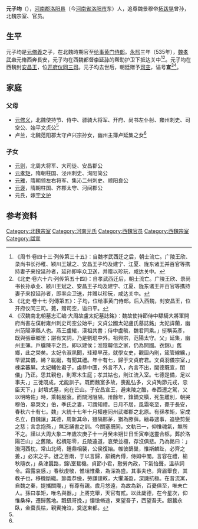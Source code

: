 {{東亞男性歷史人物
|名稱 =元子均
|身份 =安昌王
|國家 =[[北魏|北魏]]→[[西魏|西魏]]
|時代 =[[南北朝|南北朝]]
|最高職務 =
|前任 = 
|繼任 = 
|圖片名稱 =
|圖片大小 =
|圖片說明 =
|姓 =
|名 =
|字 =
|官職 =
|封爵 =
|位階 =
|封地 =
|族裔 =[[鮮卑|鮮卑]]
|旗籍 =
|氏族 =
|籍貫 =
|本籍 =
|世系 = 
|小字 =
|別名 =
|號 =
|其他名號 =
|出生日期 =不詳
|出生地點 =
|婚年 =
|逝世年 =不詳
|逝世地 =
|諡號 =宣王
|墓葬 =
|父親 =[[元脩義|元脩義]]
|嫡母 =
|母親 =
|元配 =
|正室 =
|繼室 =
|兄弟 =
|姊妹 =
|子 =
|女 =
|其他親屬 =曾祖：[[拓跋晃|拓跋晃]]<br>祖父：汝陰靈王[[拓跋天賜|拓跋天賜]]<br>
|出身 = <!---此处指科举出身--->
|功名 = 
|經歷 = 
|著作 =
|注釋 =
}}

'''元子均'''（{{bd|？||？|catIdx=t}}），[[河南郡|河南郡]][[洛阳县|洛阳县]]（今[[河南省|河南省]][[洛阳市|洛阳市]]东）人，追尊魏景穆帝[[拓跋晃|拓跋晃]]曾孙，北魏宗室、官员。

==生平==
元子均是[[元脩義|元脩義]]之子，在北魏時期官至[[给事黄门侍郎|给事黄门侍郎]]。[[永熙_(北魏)|永熙]]三年（535年），[[魏孝武帝|魏孝武帝]]元脩西奔長安，元子均在西魏都督[[李延孙|李延孙]]的帮助护卫下抵达关中<ref>《周书·卷四十三·列传第三十五》：自魏孝武西迁之后，朝士流亡。广陵王欣、录尚书长孙稚、颍川王斌之、安昌王子均及建宁、江夏、陇东诸王并百官等携持妻子来投延孙者，延孙即率众卫送，并赠以珍玩，咸达关中。</ref><ref>《北史·卷六十六·列传第五十四》：自孝武西迁后，朝士流亡。广陵王欣、录尚书长孙承业、颍川王斌之、安昌王子均及建宁、江夏、陇东诸王并百官等携持妻子来投延孙者，即率众卫送，并赠以珍玩，咸达关中。</ref>。元子均在西魏封[[安昌王|安昌王]]，位[[开府仪同三司|开府仪同三司]]。元子均去世后，朝廷赠予[[司空|司空]]，谥号'''宣'''<ref>《北史·卷十七·列傳第五》：子均，位给事黄门侍郎。后入西魏，封安昌王，位开府仪同三司。薨，赠司空，谥曰平。</ref><ref name=autogenerated1>《汉魏南北朝墓志汇编·大周故盧太妃墓誌銘》：魏故使持節侍中驃騎大將軍開府尚書左僕射雍州刺史司空公始平」文貞公國太妃盧氏墓誌銘」太妃諱蘭，幽州范陽涿縣人也。燕王盧綰，漢祖共書；侍中盧毓，魏君同乘。」挺稱英彥，既與張華鄉里；諶有文詞，乃是劉琨中外。祖興宗，范陽太守。父」延集，幽州主簿。戶牖陳平之邑，即以建侯；淮陰韓信之家，仍為開國。衣錦\」舊鄉，此之榮矣。太妃令淑夙聞，珪璋早茂，就學女史，觀圖內則，箴管線纊，」早習其儀，絺？紘綖，有聞其禮。年十有七，歸于文貞府君。文貞羽儀宗室，」棟梁蕃屏。太妃輔佐君子，虔恭中匱，外言不入，內言不出，閫德既宣，閨儀」乃正。思其親也，則寒木生庭；孝其姑也，則江流入室。七德是備，足以事夫，」三徙既成，尤能訓子。既而魏室多故，喪亂弘多，文貞殉節元戎，忠臣天下，」封墳式墓，宛在芒山。子安昌宣王，避東陵之酷，奉西遷之駕，又以明略佐」時，乘軺服袞。而關河阻隔，卅餘年，鋒鏑交橫，死生離別，朝哭穆伯，墓哭文」伯，季氏之妻，可謂知禮。日月不居，風霜奄至，薨于長安，春秋六十有七。魏」大統十七年十月權瘞同州武鄉郡之北原。有孫孝矩，宦成名立，自魏讓」其德，周新其命，雖隔邢茅，猶為滕薛。緬尋逮事，追戀剪髮之慈；言念抱孫，」無忘誦書之訓。今關塞既同，文軌已一，仰惟魂氣，無所不之。謹以大周大象二年歲次庚子十一月癸未朔廿日壬寅奉送靈合柩，葬於洛陽芒山」之舊陵。松檟彫零，丘陵遠道，哀榮並極，存沒俱悲。乃為銘曰：」渤河西枕，常山北崎，鍾鼎相襲，公侯復始。帷彼鵲巢，惟斯麟趾，必齊之姜，」必宋之子。迓之百兩，于以言歸，辭親內傅，侍姆中闈。言容在禮，榆秋隨衣，」桑津蠶路，錦\室鴛機。貞節小君，懃勞內政，下氣怡聲，溫恭詞令。霜露哀感，」春秋虔敬，惟俎惟罍，為深為盛。其事夫也，齊眉舉食，其教子也，移機斷織。節義恭儉，勞謙謹敕，大懼滿盈，深譏抗極。在昔流寓，自魏之秦，提攜關隴，」有尊有親。歲月悠遠，為故為新，百憂俱至，唯未亡人。孫曰孝矩，唯名與器，」上將克舉，天官有貳。以此歲德，在今星次，仰惟桑梓，遷歸舊地。飄颻哥挽，」悽愴脩途，東望吾子，西望吾夫。銀蠶永臥，金棗長枯，親賓掩泣，奠送東都。</ref>。

==家庭==
===父母===
*[[元修义|元修义]]，北魏使持节、侍中、骠骑大将军、开府、尚书左仆射、雍州刺史、司空公、始平文贞公<ref name=autogenerated1 />
*卢兰，北魏范阳郡太守卢兴宗孙女，幽州主簿卢延集之女<ref name=autogenerated1 />

===子女===
*[[元则|元则]]，北周大将军、大司徒、安昌郡公
*[[元孝矩|元孝矩]]，隋朝柱国、泾州刺史、洵阳简公
*[[元雅|元雅]]，隋朝领左右将军、集沁二州刺史、顺阳良公
*[[元褒|元褒]]，隋朝柱国、齐郡太守、河间郡公
*元氏，嫁[[宇文护|宇文护]]

==参考资料==
{{reflist}}

[[Category:北魏宗室|Category:北魏宗室]]
[[Category:河南元氏|Category:河南元氏]]
[[Category:西魏官员|Category:西魏官员]]
[[Category:西魏宗室|Category:西魏宗室]]
[[Category:諡宣|Category:諡宣]]